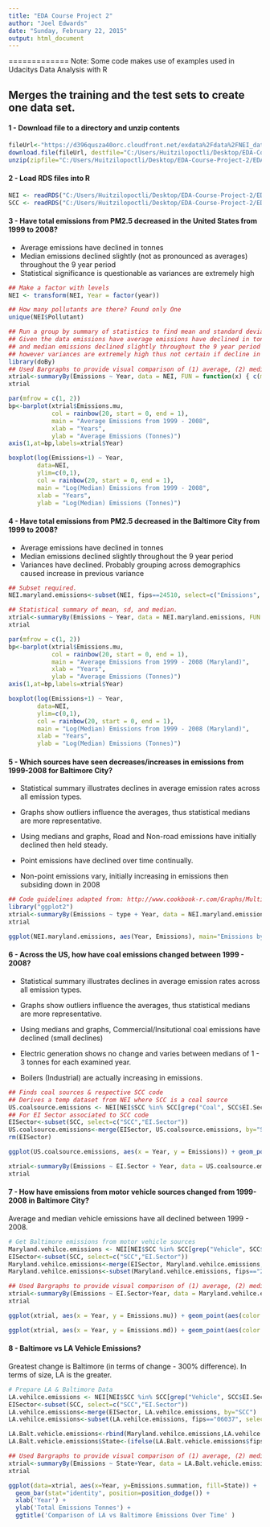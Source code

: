 ```yaml
---
title: "EDA Course Project 2"
author: "Joel Edwards"
date: "Sunday, February 22, 2015"
output: html_document
---
```

=============
Note: Some code makes use of examples used in Udacitys Data Analysis with R

Merges the training and the test sets to create one data set.
------------------------------------------------------------
#### 1 - Download file to a directory and unzip contents
```r
fileUrl<-"https://d396qusza40orc.cloudfront.net/exdata%2Fdata%2FNEI_data.zip"
download.file(fileUrl, destfile="C:/Users/Huitzilopoctli/Desktop/EDA-Course-Project-2/EDAProject.zip")
unzip(zipfile="C:/Users/Huitzilopoctli/Desktop/EDA-Course-Project-2/EDAProject.zip",exdir="C:/Users/Huitzilopoctli/Desktop/EDA-Course-Project-2/")
```

#### 2 - Load RDS files into R
```r
NEI <- readRDS("C:/Users/Huitzilopoctli/Desktop/EDA-Course-Project-2/EDAProject/summarySCC_PM25.rds")
SCC <- readRDS("C:/Users/Huitzilopoctli/Desktop/EDA-Course-Project-2/EDAProject/Source_Classification_Code.rds")
```

#### 3 - Have total emissions from PM2.5 decreased in the United States from 1999 to 2008? 
* Average emissions have declined in tonnes
* Median emissions declined slightly (not as pronounced as averages) throughout the 9 year period
* Statistical significance is questionable as variances are extremely high
```r
## Make a factor with levels
NEI <- transform(NEI, Year = factor(year))

## How many pollutants are there? Found only One
unique(NEI$Pollutant)

## Run a group by summary of statistics to find mean and standard deviation of Emissions by Years. 
## Given the data emissions have average emissions have declined in tonnes
## and median emissions declined slightly throughout the 9 year period
## however variances are extremely high thus not certain if decline in emissions are stat .significant
library(doBy)
## Used Bargraphs to provide visual comparison of (1) average, (2) median and total emissions
xtrial<-summaryBy(Emissions ~ Year, data = NEI, FUN = function(x) { c(mu = mean(x), std = sd(x), md =median(x)) })
xtrial

par(mfrow = c(1, 2))
bp<-barplot(xtrial$Emissions.mu, 
            col = rainbow(20, start = 0, end = 1),
            main = "Average Emissions from 1999 - 2008",
            xlab = "Years",
            ylab = "Average Emissions (Tonnes)")
axis(1,at=bp,labels=xtrial$Year)

boxplot(log(Emissions+1) ~ Year, 
        data=NEI,
        ylim=c(0,1),
        col = rainbow(20, start = 0, end = 1),
        main = "Log(Median) Emissions from 1999 - 2008",
        xlab = "Years",
        ylab = "Log(Median) Emissions (Tonnes)")

```

#### 4 - Have total emissions from PM2.5 decreased in the Baltimore City from 1999 to 2008? 
* Average emissions have declined in tonnes
* Median emissions declined slightly throughout the 9 year period
* Variances have declined. Probably grouping across demographics caused increase in previous variance
```r
## Subset required.
NEI.maryland.emissions<-subset(NEI, fips==24510, select=c("Emissions", "type", "Year"))

## Statistical summary of mean, sd, and median.
xtrial<-summaryBy(Emissions ~ Year, data = NEI.maryland.emissions, FUN = function(x) { c(mu = mean(x), std = sd(x), md =median(x)) } )
xtrial

par(mfrow = c(1, 2))
bp<-barplot(xtrial$Emissions.mu, 
            col = rainbow(20, start = 0, end = 1),
            main = "Average Emissions from 1999 - 2008 (Maryland)",
            xlab = "Years",
            ylab = "Average Emissions (Tonnes)")
axis(1,at=bp,labels=xtrial$Year)

boxplot(log(Emissions+1) ~ Year, 
        data=NEI,
        ylim=c(0,1),
        col = rainbow(20, start = 0, end = 1),
        main = "Log(Median) Emissions from 1999 - 2008 (Maryland)",
        xlab = "Years",
        ylab = "Log(Median) Emissions (Tonnes)")
```

#### 5 - Which sources have seen decreases/increases in emissions from 1999-2008 for Baltimore City?
* Statistical summary illustrates declines in average emission rates across all emission types.
* Graphs show outliers influence the averages, thus statistical medians are more representative.

* Using medians and graphs, Road and Non-road emissions have initially declined then held steady.
* Point emissions have declined over time continually.
* Non-point emissions vary, initially increasing in emissions then subsiding down in 2008
```r
## Code guidelines adapted from: http://www.cookbook-r.com/Graphs/Multiple_graphs_on_one_page_(ggplot2)/
library("ggplot2")
xtrial<-summaryBy(Emissions ~ type + Year, data = NEI.maryland.emissions, FUN = function(x) { c(mu = mean(x), std = sd(x), md =median(x)) } )
xtrial

ggplot(NEI.maryland.emissions, aes(Year, Emissions), main="Emissions by type from 1999 - 2008: Maryland measurements") + geom_point(aes(color = type), size = 5, alpha = 0.5) + facet_grid(. ~type) + stat_summary(fun.y = median, fun.ymin = median, fun.ymax = median, geom = "crossbar", width = 0.5) + ylim(0,250)

```
#### 6 - Across the US, how have coal emissions changed between 1999 - 2008?
* Statistical summary illustrates declines in average emission rates across all emission types.
* Graphs show outliers influence the averages, thus statistical medians are more representative.

* Using medians and graphs, Commercial/Insitutional coal emissions have declined (small declines)
* Electric generation shows no change and varies between medians of 1 - 3 tonnes for each examined year.
* Boilers (Industrial) are actually increasing in emissions.
```r
## Finds coal sources & respective SCC code
## Derives a temp dataset from NEI where SCC is a coal source 
US.coalsource.emissions <- NEI[NEI$SCC %in% SCC[grep("Coal", SCC$EI.Sector), 1], ]
## For EI Sector associated to SCC code
EISector<-subset(SCC, select=c("SCC","EI.Sector"))
US.coalsource.emissions<-merge(EISector, US.coalsource.emissions, by="SCC")[c(1,2,5,8)]
rm(EISector)

ggplot(US.coalsource.emissions, aes(x = Year, y = Emissions)) + geom_point(aes(color = EI.Sector), size = 10, alpha = 0.3) + facet_grid(. ~EI.Sector) + stat_summary(fun.y = median, fun.ymin = median, fun.ymax = median, geom = "crossbar", width = 0.5) + ylim(0,5000)

xtrial<-summaryBy(Emissions ~ EI.Sector + Year, data = US.coalsource.emissions, FUN = function(x) { c(mu = mean(x), std = sd(x), md =median(x)) } )
xtrial
```
#### 7 - How have emissions from motor vehicle sources changed from 1999-2008 in Baltimore City?
Average and median vehicle emissions have all declined between 1999 - 2008.
```r
# Get Baltimore emissions from motor vehicle sources
Maryland.vehilce.emissions <- NEI[NEI$SCC %in% SCC[grep("Vehicle", SCC$EI.Sector), 1], ]
EISector<-subset(SCC, select=c("SCC","EI.Sector"))
Maryland.vehilce.emissions<-merge(EISector, Maryland.vehilce.emissions, by="SCC")
Maryland.vehilce.emissions<-subset(Maryland.vehilce.emissions, fips=="24510", select=c("Emissions", "EI.Sector", "type", "Year", "fips"))

## Used Bargraphs to provide visual comparison of (1) average, (2) median and total emissions
xtrial<-summaryBy(Emissions ~ EI.Sector+Year, data = Maryland.vehilce.emissions, FUN = function(x) { c(mu = mean(x), std = sd(x), md =median(x)) })
xtrial

ggplot(xtrial, aes(x = Year, y = Emissions.mu)) + geom_point(aes(color = EI.Sector), size = 10, alpha = 0.3) + geom_line(aes(group=1)) + facet_grid(. ~EI.Sector)

ggplot(xtrial, aes(x = Year, y = Emissions.md)) + geom_point(aes(color = EI.Sector), size = 10, alpha = 0.3) + geom_line(aes(group=1)) + facet_grid(. ~EI.Sector)
```
#### 8 - Baltimore vs LA Vehicle Emissions?
Greatest change is Baltimore (in terms of change - 300% difference).
In terms of size, LA is the greater.
```r
# Prepare LA & Baltimore Data
LA.vehilce.emissions <- NEI[NEI$SCC %in% SCC[grep("Vehicle", SCC$EI.Sector), 1], ]
EISector<-subset(SCC, select=c("SCC","EI.Sector"))
LA.vehilce.emissions<-merge(EISector, LA.vehilce.emissions, by="SCC")
LA.vehilce.emissions<-subset(LA.vehilce.emissions, fips=="06037", select=c("Emissions", "EI.Sector", "type", "Year", "fips"))

LA.Balt.vehicle.emissions<-rbind(Maryland.vehilce.emissions,LA.vehilce.emissions)
LA.Balt.vehicle.emissions$State<-(ifelse(LA.Balt.vehicle.emissions$fips==24510,"Balt","LA"))

## Used Bargraphs to provide visual comparison of (1) average, (2) median and total emissions
xtrial<-summaryBy(Emissions ~ State+Year, data = LA.Balt.vehicle.emissions, FUN = function(x) { c(mu = mean(x), md =median(x), std = sd(x), summation=sum(x))})
xtrial

ggplot(data=xtrial, aes(x=Year, y=Emissions.summation, fill=State)) + 
  geom_bar(stat="identity", position=position_dodge()) + 
  xlab('Year') + 
  ylab('Total Emissions Tonnes') + 
  ggtitle('Comparison of LA vs Baltimore Emissions Over Time' ) 
```



